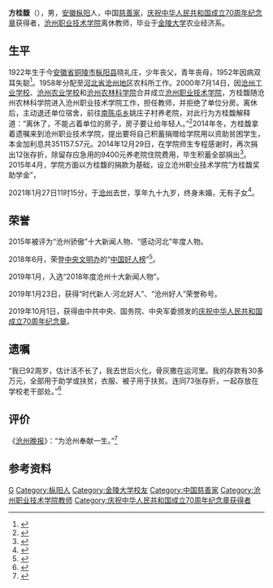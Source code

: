 {{Infobox person
| honorific_prefix = 
| name = 方桂馥
| honorific_suffix = 
| image = 
| image_size = 
| alt = 
| caption = 
| native_name = 
| native_name_lang = 
| pronunciation = 
| romaji = 
| english_name = 
| zi = 
| hao = 
| real_name = 
| gender = 男
| birth_name = 
| birth_date = 1922年
| birth_place = {{ROC}}[[安徽省|安徽省]][[安庆道|安庆道]][[桐城县|桐城县]]晓礼庄
| baptised = 
| disappeared_date = 
| disappeared_place = 
| disappeared_status = 
| death_date = {{death date and age|2021|1|27|1922}}
| death_place = {{CHN}}[[河北省|河北省]][[沧州市|沧州市]][[运河区|运河区]]万盛老年公寓
| death_cause = 
| body_discovered = 
| resting_place = 
| resting_place_coordinates = 
| monuments = 
| residence = 
| nationality = {{PRC}}
| other_names = 
| ethnicity = [[汉族|汉族]]
| citizenship = 
| permanent_residency = 
| education = [[本科|本科]]
| alma_mater = [[金陵大学|金陵大学]]
| years_active = 
| era = 
| employer = [[沧州市农林科学院|沧州市农林科学院]]<br/>[[沧州职业技术学院|沧州职业技术学院]]
| organization = 
| agent = 
| known_for = 将毕生积蓄捐助贫困学生
| research = [[农业|农业]]<br/>[[教育|教育]]<br/>[[慈善|慈善]]
| notable_works = 
| style = 
| home_town = 
| ancestor = [[安徽|安徽]][[枞阳|枞阳]]
| salary = 
| net_worth = 
| height = 
| height_m = 
| height_cm = 
| height_ft = 
| height_in = 
| weight = 
| weight_kg = 
| weight_lb = 
| weight_st = 
| television = 
| title = 
| term = 
| predecessor = 
| successor = 
| party = 
| movement = 
| opponents = 
| boards = 
| religion = 
| denomination = 
| criminal_charge = 
| criminal_penalty = 
| criminal_status = 
| spouse(s) = 
| partner(s) = 
| children = 
| parents = 
| relatives = 
| family = 
| callsign = 
| awards = 
| honours = 
* [[庆祝中华人民共和国成立70周年纪念章|庆祝中华人民共和国成立70周年纪念章]]
* 2015年“沧州骄傲”十大新闻人物
* 2015年“感动河北”年度人物
* 2018年6月[[中国好人榜|中国好人榜]]
* 2018年度沧州十大新闻人物
* 时代新人·河北好人
* 沧州好人
| website = 
| module = 
| module2 = 
| module3 = 
| module4 = 
| module5 = 
| module6 = 
| signature = 
| signature_size = 
| signature_alt = 
| footnotes = 
| influences = 
| influenced = 
| width = 
| Img_size = 
| image_upright = 
| image_caption = 
| English_name = 
| 受洗 = 
| 死因 = 
| 遗体发现地 = 
| 遺體發現地 = 
| 墓地 = 
| 墓地坐标 = 
| 墓地坐標 = 
| 墓地座標 = 
| languages = 
| 教育程度 = 
| educate = 
| job2 = 
| past = 
| work = 
| award = 
| works = 
| credits = 
| label_name = 
| nocat_wdimage = 
| job = [[研究员|研究员]]<br/>[[教师|教师]]
}}
'''方桂馥'''（{{bd|1922年||2021年|1月27日|catIdx=Fang}}），男，[[安徽|安徽]][[枞阳|枞阳]]人，中国[[慈善家|慈善家]]，[[庆祝中华人民共和国成立70周年纪念章|庆祝中华人民共和国成立70周年纪念章]]获得者，[[沧州职业技术学院|沧州职业技术学院]]离休教师，毕业于[[金陵大学|金陵大学]]农业经济系。

== 生平 ==
1922年生于今[[安徽省|安徽省]][[铜陵市|铜陵市]][[枞阳县|枞阳县]]晓礼庄，少年丧父，青年丧母，1952年因病双耳失聪<ref>{{cite web |author1=沧州职业技术学院 |title=百年追忆·方老千古，桂馥狮城！ |url=https://www.sohu.com/a/447414517_260731 |website=搜狐网 |accessdate=2021-01-28 |archive-date=2021-02-03 |archive-url=https://web.archive.org/web/20210203094823/https://www.sohu.com/a/447414517_260731 |dead-url=no }}</ref>。1958年分配至[[河北省|河北省]][[沧州地区|沧州地区]]农科所工作。2000年7月14日，因[[沧州工业学校|沧州工业学校]]、[[沧州农业学校|沧州农业学校]]和[[沧州农林科学院|沧州农林科学院]]合并成立[[沧州职业技术学院|沧州职业技术学院]]，方桂馥随沧州农林科学院进入沧州职业技术学院工作，担任教师，并拒绝了单位分房。离休后，主动退还单位宿舍，前往[[南陈屯乡|南陈屯乡]]姚庄子村养老院，对此行为方桂馥解释道：“离休了，不能占着单位的房子，房子要让给年轻人。”<ref>{{cite web |title=百岁“中国好人”方桂馥昨日辞世 |url=http://www.hebgcdy.com/dfpd/system/2021/01/28/030478767.shtml |website=河北共产党员网 |accessdate=2021-01-28 |archive-date=2021-02-02 |archive-url=https://web.archive.org/web/20210202223128/http://www.hebgcdy.com/dfpd/system/2021/01/28/030478767.shtml |dead-url=no }}</ref>2014年冬，方桂馥拿着遗嘱来到沧州职业技术学院，提出要将自己积蓄捐赠给学院用以资助贫困学生，本金加利息共351157.57元。2014年12月29日，在学院师生专程感谢时，再次捐出12张存折，除留存应急用的9400元养老院住院费用，毕生积蓄全部捐出<ref>{{cite news |author1=李家伟 |title=《“不带半根草去”的坦荡大爱  方桂馥》 |work=《燕赵都市报》 |date=2018-12-03}}</ref>。2015年4月，学院方面以方桂馥的捐款为基础，设立沧州职业技术学院“方桂馥奖助学金”，

2021年1月27日11时15分，于[[沧州|沧州]]去世，享年九十九岁，终身未婚，无有子女<ref>{{cite web |author1=周洪松 |title=一生节俭，去世后捐出毕生积蓄资助贫困家庭学生 沧州百岁离休教师方桂馥感动世人 |url=http://www.jyb.cn/rmtzgjyb/202101/t20210129_393530.html |website=中国教育新闻网 |accessdate=2021-01-29}}</ref>。

== 荣誉 ==
2015年被评为“沧州骄傲”十大新闻人物、“感动河北”年度人物。

2018年6月，荣登[[中央文明办|中央文明办]]的“[[中国好人榜|中国好人榜]]”<ref>{{cite web |author1=方桂馥（笔述） |author2=王福良 |author3=赵花其 |title=96岁老教师方桂馥：鲐背之年看身边巨变 |url=http://www.wenming.cn/sbhr_pd/xs/201811/t20181102_4883767.shtml |website=中国文明网 |accessdate=2018-11-06 |archive-date=2021-02-02 |archive-url=https://web.archive.org/web/20210202091505/http://www.wenming.cn/sbhr_pd/xs/201811/t20181102_4883767.shtml |dead-url=no }}</ref>。

2019年1月，入选“2018年度沧州十大新闻人物”。

2019年1月23日，获得“时代新人·河北好人”、“沧州好人”荣誉称号。

2019年10月1日，获得由中共中央、国务院、中央军委颁发的[[庆祝中华人民共和国成立70周年纪念章|庆祝中华人民共和国成立70周年纪念章]]。

== 遗嘱 ==
“我已92周岁，估计活不长了，我去世后火化，骨灰撒在运河里。我的存款有30多万元，全部用于助学或扶贫，衣服、被子用于扶贫。连同73张存折，一起存放在学校老干部处。”<ref>{{cite web |author1=沧州日报微信公众号 |title=沉痛哀悼方桂馥老人 |url=http://www.czvtc.cn/Item/28989.aspx |website=沧州职业技术学院 |accessdate=2021-01-28 |archive-date=2021-02-03 |archive-url=https://web.archive.org/web/20210203153419/http://www.czvtc.cn/Item/28989.aspx |dead-url=no }}</ref>

== 评价 ==
《[[沧州晚报|沧州晚报]]》：“为沧州奉献一生。”<ref>{{cite news |author1=何晓玲 |author2=于艳玲 |title=《捧着一颗心来，不带半根草去，捐出毕生积蓄助学  100岁的方桂馥老人昨天走了》 |url=http://czwb.bohaitoday.com/pc/content/202101/28/content_12364.html |date=2021-01-28 |accessdate=2021-01-29 |archive-date=2021-02-08 |archive-url=https://web.archive.org/web/20210208021834/http://czwb.bohaitoday.com/pc/content/202101/28/content_12364.html |dead-url=no }}</ref>

== 参考资料 ==
{{Reflist}}

{{Authority control}}
{{DEFAULTSORT:Fang方}}
[[Category:方姓|G]]
[[Category:枞阳人|Category:枞阳人]]
[[Category:金陵大学校友|Category:金陵大学校友]]
[[Category:中国慈善家|Category:中国慈善家]]
[[Category:沧州职业技术学院教师|Category:沧州职业技术学院教师]]
[[Category:庆祝中华人民共和国成立70周年纪念章获得者|Category:庆祝中华人民共和国成立70周年纪念章获得者]]